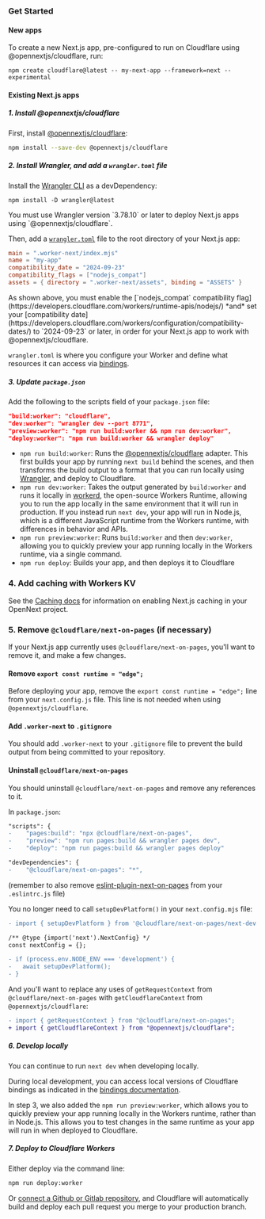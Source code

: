 
### Get Started

#### New apps

To create a new Next.js app, pre-configured to run on Cloudflare using @opennextjs/cloudflare, run:

```
npm create cloudflare@latest -- my-next-app --framework=next --experimental
```

#### Existing Next.js apps

##### 1. Install @opennextjs/cloudflare

First, install [@opennextjs/cloudflare](https://www.npmjs.com/package/@opennextjs/cloudflare):

```sh
npm install --save-dev @opennextjs/cloudflare
```

##### 2. Install Wrangler, and add a `wrangler.toml` file

Install the [Wrangler CLI](https://developers.cloudflare.com/workers/wrangler/) as a devDependency:

```npm
npm install -D wrangler@latest
```

<Callout>
  You must use Wrangler version `3.78.10` or later to deploy Next.js apps using `@opennextjs/cloudflare`.
</Callout>

Then, add a [`wrangler.toml`](https://developers.cloudflare.com/workers/wrangler/configuration/) file to the root directory of your Next.js app:

```toml
main = ".worker-next/index.mjs"
name = "my-app"
compatibility_date = "2024-09-23"
compatibility_flags = ["nodejs_compat"]
assets = { directory = ".worker-next/assets", binding = "ASSETS" }
```

<Callout>
  As shown above, you must enable the [`nodejs_compat` compatibility
  flag](https://developers.cloudflare.com/workers/runtime-apis/nodejs/) *and* set your [compatibility
  date](https://developers.cloudflare.com/workers/configuration/compatibility-dates/) to `2024-09-23` or
  later, in order for your Next.js app to work with @opennextjs/cloudflare.
</Callout>

`wrangler.toml` is where you configure your Worker and define what resources it can access via [bindings](https://developers.cloudflare.com/workers/runtime-apis/bindings/service-bindings).

##### 3. Update `package.json`

Add the following to the scripts field of your `package.json` file:

```json
"build:worker": "cloudflare",
"dev:worker": "wrangler dev --port 8771",
"preview:worker": "npm run build:worker && npm run dev:worker",
"deploy:worker": "npm run build:worker && wrangler deploy"
```

- `npm run build:worker`: Runs the [@opennextjs/cloudflare](https://www.npmjs.com/package/@opennextjs/cloudflare) adapter. This first builds your app by running `next build` behind the scenes, and then transforms the build output to a format that you can run locally using [Wrangler](https://developers.cloudflare.com/workers/wrangler/), and deploy to Cloudflare.
- `npm run dev:worker`: Takes the output generated by `build:worker` and runs it locally in [workerd](https://github.com/cloudflare/workerd), the open-source Workers Runtime, allowing you to run the app locally in the same environment that it will run in production. If you instead run `next dev`, your app will run in Node.js, which is a different JavaScript runtime from the Workers runtime, with differences in behavior and APIs.
- `npm run preview:worker`: Runs `build:worker` and then `dev:worker`, allowing you to quickly preview your app running locally in the Workers runtime, via a single command.
- `npm run deploy`: Builds your app, and then deploys it to Cloudflare

### 4. Add caching with Workers KV

See the [Caching docs](/cloudflare/0.2/caching) for information on enabling Next.js caching in your OpenNext project.

### 5. Remove `@cloudflare/next-on-pages` (if necessary)

If your Next.js app currently uses `@cloudflare/next-on-pages`, you'll want to remove it, and make a few changes.

#### Remove `export const runtime = "edge";`

Before deploying your app, remove the `export const runtime = "edge";` line from your `next.config.js` file. This line is not needed when using `@opennextjs/cloudflare`.

#### Add `.worker-next` to `.gitignore`

You should add `.worker-next` to your `.gitignore` file to prevent the build output from being committed to your repository.

#### Uninstall `@cloudflare/next-on-pages`

You should uninstall `@cloudflare/next-on-pages` and remove any references to it.

In `package.json`:

```diff
"scripts": {
-    "pages:build": "npx @cloudflare/next-on-pages",
-    "preview": "npm run pages:build && wrangler pages dev",
-    "deploy": "npm run pages:build && wrangler pages deploy"

"devDependencies": {
-    "@cloudflare/next-on-pages": "*",
```

(remember to also remove [eslint-plugin-next-on-pages](https://www.npmjs.com/package/eslint-plugin-next-on-pages) from your `.eslintrc.js` file)

You no longer need to call `setupDevPlatform()` in your `next.config.mjs` file:

```diff title="next.config.mjs"
- import { setupDevPlatform } from '@cloudflare/next-on-pages/next-dev';

/** @type {import('next').NextConfig} */
const nextConfig = {};

- if (process.env.NODE_ENV === 'development') {
-   await setupDevPlatform();
- }
```

And you'll want to replace any uses of `getRequestContext` from `@cloudflare/next-on-pages` with `getCloudflareContext` from `@opennextjs/cloudflare`:

```diff
- import { getRequestContext } from "@cloudflare/next-on-pages";
+ import { getCloudflareContext } from "@opennextjs/cloudflare";
```

##### 6. Develop locally

You can continue to run `next dev` when developing locally.

During local development, you can access local versions of Cloudflare bindings as indicated in the [bindings documentation](./bindings).

In step 3, we also added the `npm run preview:worker`, which allows you to quickly preview your app running locally in the Workers runtime, rather than in Node.js. This allows you to test changes in the same runtime as your app will run in when deployed to Cloudflare.

##### 7. Deploy to Cloudflare Workers

Either deploy via the command line:

```sh
npm run deploy:worker
```

Or [connect a Github or Gitlab repository](https://developers.cloudflare.com/workers/ci-cd/), and Cloudflare will automatically build and deploy each pull request you merge to your production branch.
